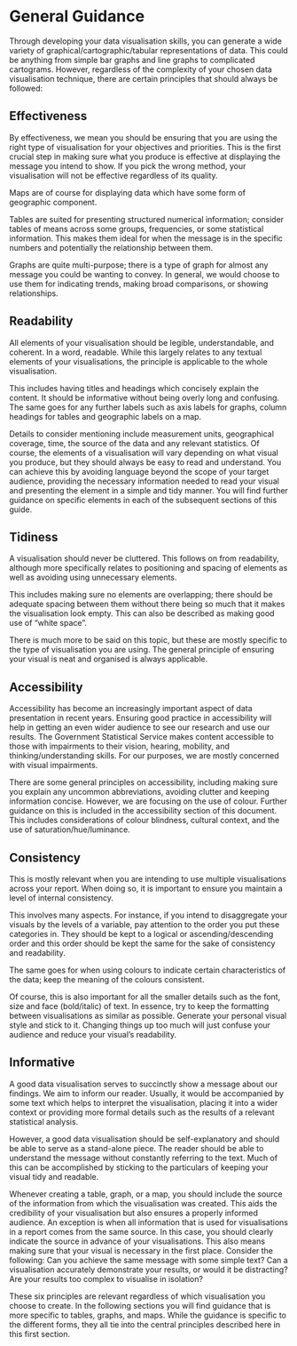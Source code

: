 # General Guidance {#gg}

Through developing your data visualisation skills, you can generate a wide variety of graphical/cartographic/tabular representations of data. This could be anything from simple bar graphs and line graphs to complicated cartograms. However, regardless of the complexity of your chosen data visualisation technique, there are certain principles that should always be followed:

## 	Effectiveness

By effectiveness, we mean you should be ensuring that you are using the right type of visualisation for your objectives and priorities. This is the first crucial step in making sure what you produce is effective at displaying the message you intend to show. If you pick the wrong method, your visualisation will not be effective regardless of its quality. 

Maps are of course for displaying data which have some form of geographic component.

Tables are suited for presenting structured numerical information; consider tables of means across some groups, frequencies, or some statistical information. This makes them ideal for when the message is in the specific numbers and potentially the relationship between them. 

Graphs are quite multi-purpose; there is a type of graph for almost any message you could be wanting to convey. In general, we would choose to use them for indicating trends, making broad comparisons, or showing relationships. 

##	Readability

All elements of your visualisation should be legible, understandable, and coherent. In a word, readable. While this largely relates to any textual elements of your visualisations, the principle is applicable to the whole visualisation. 

This includes having titles and headings which concisely explain the content. It should be informative without being overly long and confusing. The same goes for any further labels such as axis labels for graphs, column headings for tables and geographic labels on a map.

Details to consider mentioning include measurement units, geographical coverage, time, the source of the data and any relevant statistics. 
Of course, the elements of a visualisation will vary depending on what visual you produce, but they should always be easy to read and understand. You can achieve this by avoiding language beyond the scope of your target audience, providing the necessary information needed to read your visual and presenting the element in a simple and tidy manner. You will find further guidance on specific elements in each of the subsequent sections of this guide.

##	Tidiness

A visualisation should never be cluttered. This follows on from readability, although more specifically relates to positioning and spacing of elements as well as avoiding using unnecessary elements. 

This includes making sure no elements are overlapping; there should be adequate spacing between them without there being so much that it makes the visualisation look empty. This can also be described as making good use of “white space”. 

There is much more to be said on this topic, but these are mostly specific to the type of visualisation you are using. The general principle of ensuring your visual is neat and organised is always applicable. 

##	Accessibility

Accessibility has become an increasingly important aspect of data presentation in recent years. Ensuring good practice in accessibility will help in getting an even wider audience to see our research and use our results. The Government Statistical Service makes content accessible to those with impairments to their vision, hearing, mobility, and thinking/understanding skills. For our purposes, we are mostly concerned with visual impairments.

There are some general principles on accessibility, including making sure you explain any uncommon abbreviations, avoiding clutter and keeping information concise. However, we are focusing on the use of colour. Further guidance on this is included in the accessibility section of this document. This includes considerations of colour blindness, cultural context, and the use of saturation/hue/luminance. 

##	Consistency

This is mostly relevant when you are intending to use multiple visualisations across your report. When doing so, it is important to ensure you maintain a level of internal consistency. 

This involves many aspects. For instance, if you intend to disaggregate your visuals by the levels of a variable, pay attention to the order you put these categories in. They should be kept to a logical or ascending/descending order and this order should be kept the same for the sake of consistency and readability. 

The same goes for when using colours to indicate certain characteristics of the data; keep the meaning of the colours consistent. 

Of course, this is also important for all the smaller details such as the font, size and face (bold/italic) of text. In essence, try to keep the formatting between visualisations as similar as possible. Generate your personal visual style and stick to it. Changing things up too much will just confuse your audience and reduce your visual’s readability. 

## Informative

A good data visualisation serves to succinctly show a message about our findings. We aim to inform our reader. Usually, it would be accompanied by some text which helps to interpret the visualisation, placing it into a wider context or providing more formal details such as the results of a relevant statistical analysis.

However, a good data visualisation should be self-explanatory and should be able to serve as a stand-alone piece. The reader should be able to understand the message without constantly referring to the text. Much of this can be accomplished by sticking to the particulars of keeping your visual tidy and readable. 

Whenever creating a table, graph, or a map, you should include the source of the information from which the visualisation was created. This aids the credibility of your visualisation but also ensures a properly informed audience. An exception is when all information that is used for visualisations in a report comes from the same source. In this case, you should clearly indicate the source in advance of your visualisations.
This also means making sure that your visual is necessary in the first place. Consider the following: Can you achieve the same message with some simple text? Can a visualisation accurately demonstrate your results, or would it be distracting? Are your results too complex to visualise in isolation?

These six principles are relevant regardless of which visualisation you choose to create. In the following sections you will find guidance that is more specific to tables, graphs, and maps. While the guidance is specific to the different forms, they all tie into the central principles described here in this first section. 
